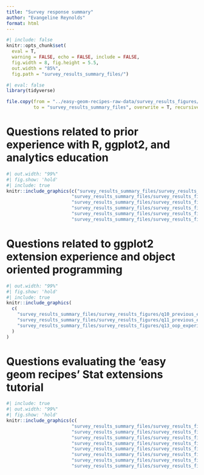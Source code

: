 ```yaml
---
title: "Survey response summary"
author: "Evangeline Reynolds"
format: html
---
```


```r
#| include: false
knitr::opts_chunk$set(
  eval = T,
  warning = FALSE, echo = FALSE, include = FALSE,
  fig.width = 8, fig.height = 5.5, 
  out.width = "85%",
  fig.path = "survey_results_summary_files/")
```



```r
#| eval: false
library(tidyverse)

file.copy(from = "../easy-geom-recipes-raw-data/survey_results_figures/",
          to = "survey_results_summary_files", overwrite = T, recursive = T)


```




# Questions related to prior experience with R, ggplot2, and analytics education

```r
#| out.width: "99%"
#| fig.show: 'hold'
#| include: true
knitr::include_graphics(c("survey_results_summary_files/survey_results_figures/q05r_length_user-1.png",
                        "survey_results_summary_files/survey_results_figures/q06r_frequency-1.png",
                        "survey_results_summary_files/survey_results_figures/q07ggplot2_frequency-1.png",
                        "survey_results_summary_files/survey_results_figures/q08r_frequency-1.png",
                        "survey_results_summary_files/survey_results_figures/q09ggplot2_contexts-1.png",
                        "survey_results_summary_files/survey_results_figures/q26longtaught-1.png"))
```                        
                        
# Questions related to ggplot2 extension experience and object oriented programming                     
                        
```r
#| out.width: "99%"
#| fig.show: 'hold'
#| include: true
knitr::include_graphics(
  c(
    "survey_results_summary_files/survey_results_figures/q10_previous_ext_experience-1.png",                       
    "survey_results_summary_files/survey_results_figures/q11_previous_ext_attempt-1.png",
    "survey_results_summary_files/survey_results_figures/q13_oop_experience-1.png"
  )
)
```

# Questions evaluating the 'easy geom recipes' Stat extensions tutorial

```r
#| include: true
#| out.width: "99%"
#| fig.show: 'hold'
knitr::include_graphics(c(
                        "survey_results_summary_files/survey_results_figures/q14which_completed-1.png",
                        "survey_results_summary_files/survey_results_figures/q15number_completed-1.png",
                        "survey_results_summary_files/survey_results_figures/q16tutorial_time_taken-1.png",
                        "survey_results_summary_files/survey_results_figures/q17tutorial_length-1.png",
                        "survey_results_summary_files/survey_results_figures/q18example_clarity-1.png",
                        "survey_results_summary_files/survey_results_figures/q19examples_engaging-1.png",
                        "survey_results_summary_files/survey_results_figures/q21emotion-1.png",
                        "survey_results_summary_files/survey_results_figures/q22futureuse-1.png"))

```



<!-- ### r q_long[28]` -->

<!-- r paste(survey$q28, collapse = "------------------")`  -->



